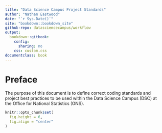 ```yaml
--- 
title: "Data Science Campus Project Standards"
author: "Nathan Eastwood"
date: "`r Sys.Date()`"
site: "bookdown::bookdown_site"
github-repo: datasciencecampus/workflow
output:
  bookdown::gitbook:
    config:
      sharing: no
    css: custom.css
documentclass: book
---
```


# Preface {-}

The purpose of this document is to define correct coding standards and project best practices to be used within the Data Science Campus (DSC) at the Office for National Statistics (ONS).

```r
knitr::opts_chunk$set(
  fig.height = 6,
  fig.align = "center"
)
```

